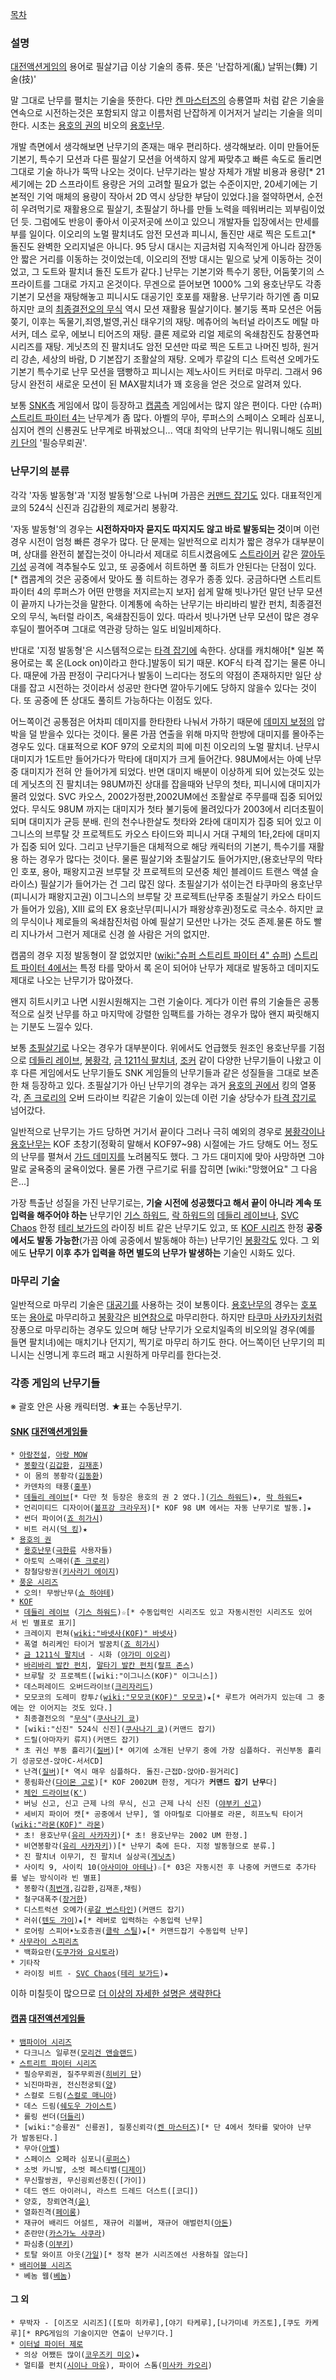 [[목차]]
=== 설명 ===
[[대전액션게임]]의 용어로 필살기급 이상 기술의 종류. 뜻은 '난잡하게(亂) 날뛰는(舞) 기술(技)'

말 그대로 난무를 펼치는 기술을 뜻한다. 다만 [[켄 마스터즈]]의 승룡열파 처럼 같은 기술을 연속으로 시전하는것은 포함되지 않고 이름처럼 난잡하게 이거저거 날리는 기술을 의미한다. 시초는 [[용호의 권]]의 비오의 [[용호난무]]. 

개발 측면에서 생각해보면 난무기의 존재는 매우 편리하다. 생각해보라. 이미 만들어둔 기본기, 특수기 모션과 다른 필살기 모션을 어색하지 않게 짜맞추고 빠른 속도로 돌리면 그대로 기술 하나가 뚝딱 나오는 것이다. 난무기라는 발상 자체가 개발 비용과 용량[* 21세기에는 2D 스프라이트 용량은 거의 고려할 필요가 없는 수준이지만, 20세기에는 기본적인 기억 매체의 용량이 작아서 2D 역시 상당한 부담이 있었다.]을 절약하면서, 순전히 우려먹기로 재활용으로 필살기, 초필살기 하나를 만들 노력을 떼워버리는 꾀부림이었던 듯. 그럼에도 반응이 좋아서 이곳저곳에 쓰이고 있으니 개발자들 입장에서는 만세를 부를 일이다. 이오리의 노멀 팔치녀도 암전 모션과 피니시, 돌진만 새로 찍은 도트고[* 돌진도 완벽한 오리지널은 아니다. 95 당시 대시는 지금처럼 지속적인게 아니라 잠깐동안 짧은 거리를 이동하는 것이었는데, 이오리의 전방 대시는 밑으로 낮게 이동하는 것이었고, 그 도트와 팔치녀 돌진 도트가 같다.] 난무는 기본기와 특수기 몽탄, 어둠쫓기의 스프라이트를 그대로 가지고 온것이다. 무겐으로 뜯어보면 1000% 그외 용호난무도 각종 기본기 모션을 재탕해놓고 피니시도 대공기인 호포를 재활용. 난무기라 하기엔 좀 미묘하지만 쿄의 [[최종결전오의 무식]] 역시 모션 재활용 필살기이다. 불기둥 폭파 모션은 어둠 쫒기, 이후는 독물기,죄영,벌영,귀신 태우기의 재탕.  메츄어의 녹터널 라이츠도 메탈 마서커, 데스 로우, 에보니 티어즈의 재탕. 클론 제로와 리얼 제로의 옥쇄참진도 참풍연파 시리즈를 재탕. 게닛츠의 진 팔치녀도 암전 모션만 따로 찍은 도트고 나머진 빙하, 원거리 강손, 세상의 바람, D 기본잡기 조활살의 재탕. 오메가 루갈의 디스 트럭션 오메가도 기본기 특수기로 난무 모션을 땜빵하고 피니시는 제노사이드 커터로 마무리. 그래서 96 당시 완전히 새로운 모션이 된 MAX팔치녀가 꽤 호응을 얻은 것으로 알려져 있다. 

보통 [[SNK]]측 게임에서 많이 등장하고 [[캡콤]]측 게임에서는 많지 않은 편이다. 다만 (슈퍼)[[스트리트 파이터 4]]는 난무계가 좀 많다. 아벨의 무아, 루퍼스의 스페이스 오페라 심포니, 심지어 켄의 신룡권도 난무계로 바꿔놨으니... 역대 최악의 난무기는 뭐니뭐니해도 [[히비키 단]]의 '필승무뢰권'.
=== 난무기의 분류 ===
각각 '자동 발동형'과 '지정 발동형'으로 나뉘며 가끔은 [[커맨드 잡기]]도 있다. 대표적인게 쿄의 524식 신진과 김갑환의 제로거리 봉황각.

'자동 발동형'의 경우는 '''시전하자마자 묻지도 따지지도 않고 바로 발동되는 것'''이며 이런 경우 시전이 엄청 빠른 경우가 많다. 단 문제는 일반적으로 리치가 짧은 경우가 대부분이며, 상대를 완전히 붙잡는것이 아니라서 제대로 히트시켰음에도 [[스트라이커]] 같은 [[깔아두기]]성 공격에 격추될수도 있고, 또 공중에서 히트하면 풀 히트가 안된다는 단점이 있다. [* 캡콤계의 것은 공중에서 맞아도 풀 히트하는 경우가 종종 있다. 궁금하다면 스트리트 파이터 4의 루퍼스가 어떤 만행을 저지르는지 보자] 쉽게 말해 빗나가던 말던 난무 모션이 끝까지 나가는것을 말한다. 이계통에 속하는 난무기는 바리바리 발칸 펀치, 최종결전오의 무식, 녹터럴 라이츠, 옥쇄참진등이 있다. 따라서 빗나가면 난무 모션이 많은 경우 후딜이 쩔어주며 그대로 역관광 당하는 일도 비일비제하다.

반대로 '지정 발동형'은 시스템적으로는 [[타격 잡기]]에 속한다. 상대를 캐치해야[* 일본 쪽 용어로는 록 온(Lock on)이라고 한다.]발동이 되기 때문. KOF식 타격 잡기는 물론 아니다. 때문에 가끔 판정이 구리다거나 발동이 느리다는 정도의 약점이 존재하지만 일단 상대를 잡고 시전하는 것이라서 성공만 한다면 깔아두기에도 당하지 않을수 있다는 것이다. 또 공중에 뜬 상대도 풀히트 가능하다는 이점도 있다. 

어느쪽이건 공통점은 어차피 데미지를 한타한타 나눠서 가하기 때문에 [[데미지 보정]]의 압박을 덜 받을수 있다는 것이다. 물론 가끔 연출을 위해 마지막 한방에 대미지를 몰아주는 경우도 있다. 대표적으로 KOF 97의 오로치의 피에 미친 이오리의 노멀 팔치녀. 난무시 대미지가 1도트만 들어가다가 막타에 대미지가 크게 들어간다. 98UM에서는 아예 난무중 대미지가 전혀 안 들어가게 되었다. 반면 대미지 배분이 이상하게 되어 있는것도 있는데 게닛츠의 진 팔치녀는 98UM까진 상대를 잡을때와 난무의 첫타, 피니시에 대미지가 몰려 있었다. SVC 카오스, 2002가정판,2002UM에선 조활살로 주무를때 집중 되어있었다. 무식도 98UM 까지는 대미지가 첫타 불기둥에 몰려있다가 2003에서 리더초필이 되며 대미지가 균등 분배. 린의 천수나한살도 첫타와 2타에 대미지가 집중 되어 있고 이그니스의 브루탈 갓 프로젝트도 카오스 타이드와 피니시 거대 구체의 1타,2타에 대미지가 집중 되어 있다. 그리고 난무기들은 대체적으로 해당 캐릭터의 기본기, 특수기를 재활용 하는 경우가 많다는 것이다. 물론 필살기와 초필살기도 들어가지만,(용호난무의 막타인 호포, 용아, 패왕지고권 브루탈 갓 프로젝트의 모션중 체인 블레이드 트랜스 액셜 슬라이스) 필살기가 들어가는 건 그리 많진 않다. 초필살기가 섞이는건 타쿠마의 용호난무(피니시가 패왕지고권) 이그니스의 브루탈 갓 프로젝트(난무중 초필살기 카오스 타이드가 들어가 있음), XIII 료의 EX 용호난무(피니시가 패왕상후권)정도로 극소수. 하지만 쿄의 무식이나 제로들의 옥쇄참진처럼 아예 필살기 모션만 나가는 것도 존제.물론 하도 빨리 지나가서 그런거 제대로 신경 쓸 사람은 거의 없지만. 

캡콤의 경우 지정 발동형이 잘 없었지만 ([[wiki:"슈퍼 스트리트 파이터 4" 슈퍼]]) [[스트리트 파이터 4]]에서는 특정 타를 맞아서 록 온이 되어야 난무가 제대로 발동하고 데미지도 제대로 나오는 난무기가 많아졌다.

왠지 히트시키고 나면 시원시원해지는 그런 기술이다. 게다가 이런 류의 기술들은 공통적으로 실컷 난무를 하고 마지막에 강렬한 임팩트를 가하는 경우가 많아 왠지 짜릿해지는 기분도 느낄수 있다. 

보통 [[초필살기]]로 나오는 경우가 대부분이다. 위에서도 언급했듯 원조인 용호난무를 기점으로 [[데들리 레이브]], [[봉황각]], [[금 1211식 팔치녀]], [[조커]] 같이 다양한 난무기들이 나왔고 이후 다른 게임에서도 난무기들도 SNK 게임들의 난무기들과 같은 성질들을 그대로 보존한 채 등장하고 있다. 초필살기가 아닌 난무기의 경우는 과거 [[용호의 권]]에서 킹의 열풍각, [[존 크로리]]의 오버 드라이브 킥같은 기술이 있는데 이런 기술 상당수가 [[타격 잡기]]로 넘어갔다. 

일반적으로 난무기는 가드 당하면 거기서 끝이다 그러나 극히 예외의 경우로 [[봉황각]]이나 [[용호난무]]는 KOF 초창기(정확히 말해서 KOF97~98) 시절에는 가드 당해도 어느 정도의 난무를 펼쳐서 [[가드 데미지]]를 노려봄직도 했다. 그 가드 대미지에 맞아 사망하면 그야말로 굴욕중의 굴욕이었다. 물론 가캔 구르기로 뒤를 잡히면 [wiki:"망했어요" 그 다음은...]

가장 특출난 성질을 가진 난무기로는, '''기술 시전에 성공했다고 해서 끝이 아니라 계속 또 입력을 해주어야 하는''' 난무기인 [[기스 하워드]], [[락 하워드]]의 [[데들리 레이브]]나, [[SVC Chaos]] 한정 [[테리 보가드]]의 라이징 비트 같은 난무기도 있고, 또 [[KOF 시리즈]] 한정 '''공중에서도 발동 가능한'''(가끔 아예 공중에서 발동해야 하는) 난무기인 [[봉황각]]도 있다. 그 외에도 '''난무기 이후 추가 입력을 하면 별도의 난무가 발생하는''' 기술인 시화도 있다. 

=== 마무리 기술 ===
일반적으로 마무리 기술은 [[대공기]]를 사용하는 것이 보통이다. [[용호난무]]의 경우는 [[호포]] 또는 [[용아]]로 마무리하고 [[봉황각]]은 [[비연참]]으로 마무리한다. 하지만 [[타쿠마 사카자키]]처럼 장풍으로 마무리하는 경우도 있으며 해당 난무기가 오로치일족의 비오의일 경우(예를 들면 팔치녀)에는 매치기나 던지기, 찍기로 마무리 하기도 한다. 어느쪽이던 난무기의 피니시는 신명니게 후드려 패고 시원하게 마무리를 한다는것.

=== 각종 게임의 난무기들 ===
※ 괄호 안은 사용 캐릭터명. ★표는 수동난무기.
==== [[SNK]] [[대전액션게임]]들 ====
 * [[아랑전설]], [[아랑 MOW]]  
  * [[봉황각]]([[김갑환]], [[김재훈]]) 
  * 이 몸의 봉황각([[김동환]]) 
  * 카덴차의 태풍([[홍푸]]) 
  * [[데들리 레이브]][* 다만 첫 등장은 용호의 권 2 였다.]([[기스 하워드]])★, [[락 하워드]]★ 
  * 언리미티드 디자이어([[볼프강 크라우저]])[* KOF 98 UM 에서는 자동 난무기로 발동.]★ 
  * 썬더 파이어([[죠 히가시]]) 
  * 비트 러시([[덕 킹]])★
 * [[용호의 권]] 
  * [[용호난무]]([[극한류]] 사용자들)
  * 아토믹 스매쉬([[존 크로리]])
  * 참철당랑권([[키사라기 에이지]])
 * [[풍운 시리즈]] 
  * 오의! 무쌍난무([[쇼 하야테]]) 
 * [[KOF]] 
  * [[데들리 레이브]] ([[기스 하워드]])☆[* 수동입력인 시리즈도 있고 자동시전인 시리즈도 있어서 빈 별표로 표기]
  * 크레이지 펀쳐([[wiki:"바넷사(KOF)" 바넷사]]) 
  * 폭열 허리케인 타이거 발꿈치([[죠 히가시]]) 
  * [[금 1211식 팔치녀]] - 시화 ([[야가미 이오리]]) 
  * [[바리바리 발칸 펀치]], [[말타기 발칸 펀치]]([[랄프 존스]]) 
  * 브루탈 갓 프로젝트([wiki:"이그니스(KOF)" 이그니스]) 
  * 데스퍼레이드 오버드라이브([[크리자리드]])
  * 모모코의 도레미 캉투♪([[wiki:"모모코(KOF)" 모모코]])★[* 루트가 여러가지 있는데 그 중에는 안 이어지는 것도 있다.]  
  * 최종결전오의 "[[무식]]"([[쿠사나기 쿄]])
  * [wiki:"신진" 524식 신진]([[쿠사나기 쿄]])(커맨드 잡기)
  * 드릴(아마자키 류지)(커맨드 잡기)
  * 초 귀신 부동 흘리기([[질버]])[* 여기에 소개된 난무기 중에 가장 심플하다. 귀신부동 흘리기 성공모션-앉아C-서서CD]
  * 난격([[질버]])[* 역시 매우 심플하다. 돌진-근접D-앉아D-원거리C]
  * 풍림화산([[다이몬 고로]])[* KOF 2002UM 한정, 게다가 '''커맨드 잡기 난무'''다]
  * [[체인 드라이브]]([[K']]) 
  * 버닝 신고, 신고 근제 나의 무식, 신고 근제 나식 신진 ([[야부키 신고]]) 
  * 세비지 파이어 캣[* 공중에서 난무], 엘 아마릴로 디아블로 라몬, 히프노틱 타이거([[wiki:"라몬(KOF)" 라몬]])
  * 초! 용호난무([[유리 사카자키]])[* 초! 용호난무는 2002 UM 한정.] 
  * 비연봉황각([[유리 사카자키]]))[* 난무기 축에 든다. 지정 발동형으로 분류.]
  * 진 팔치녀 이무기, 진 팔치녀 실상곡([[게닛츠]]) 
  * 사이킥 9, 사이킥 10([[아사미야 아테나]])☆[* 03은 자동시전 후 나중에 커맨드로 추가타를 넣는 방식이라 빈 별표]
  * 봉황각([[최번개]],김갑환,김재훈,채림) 
  * 철구대폭주([[장거한]]) 
  * 디스트럭션 오메가([[루갈 번스타인]])(커맨드 잡기)
  * 러쉬([[텐도 가이]])★[* 레버로 입력하는 수동입력 난무]
  * 로어링 스피어•노호층권([[클락 스틸]])★[* 커맨드잡기 수동입력 난무]
 * [[사무라이 스피리츠]]
  * 백화요란([[도쿠가와 요시토라]])
 * 기타작 
  * 라이징 비트 - [[SVC Chaos]]([[테리 보가드]])★

이하 미칠듯이 많으므로 [[더 이상의 자세한 설명은 생략한다]]
==== [[캡콤]] [[대전액션게임]]들 ====
 * [[뱀파이어 시리즈]]
  * 다크니스 일루젼([[모리건 앤슬랜드]])
 * [[스트리트 파이터 시리즈]] 
  * 필승무뢰권, 질주무뢰권([[히비키 단]])
  * 뇌진마파권, 전신천궁퇴([[양]])
  * 스컬로 드림([[스컬로 매니아]])
  * 데스 드림([[쉐도우 가이스트]])
  * 롤링 썬더([[더들리]])
  * [wiki:"승룡권" 신룡권], 질풍신뢰각([[켄 마스터즈]])[* 단 4에서 첫타를 맞아야 난무가 발동된다.]
  * 무아([[아벨]])
  * 스페이스 오페라 심포니([[루퍼스]]) 
  * 소벗 카니발, 소벗 페스티벌([[디제이]])
  * 무신팔쌍권, 무신굉뢰선풍진([가이])
  * 데드 엔드 아이러니, 라스트 드레드 더스트([코디])
  * 양호, 창뢰연격[[(윤)]]
  * 열화진격([[페이롱]])
  * 재규어 배리드 어설트, 재규어 리볼버, 재규어 애벌런치([[아돈]])
  * 춘란만([[카스가노 사쿠라]])
  * 파심충([[이부키]])
  * 토탈 와이프 아웃([[가일]])[* 정작 본가 시리즈에선 사용하질 않는다]
 * [[배리어블 시리즈]] 
  * 베놈 웹([[베놈]]) 
==== 그 외 ====
 * 무박자 - [이즈모 시리즈]([토마 히카루],[야기 타케루],[나가미네 카즈토],[쿠도 카케루][* RPG게임의 기술이지만 연출이 난무기다.]
 * [[이터널 파이터 제로]] 
  * 의상 어쨌든 많이([[코우즈키 미오]])★ 
  * 멀티플 펀치([[시이나 마유]]), 파이어 스톰([[미사카 카오리]])

